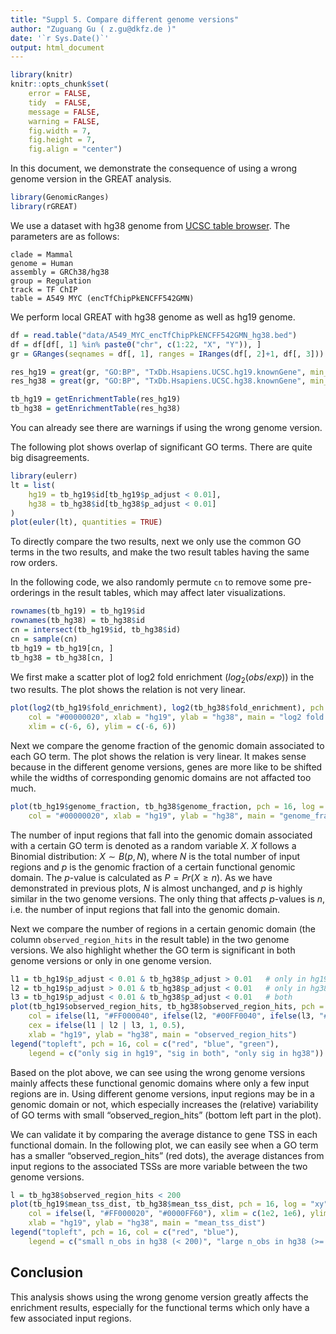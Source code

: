 ```yaml
---
title: "Suppl 5. Compare different genome versions"
author: "Zuguang Gu ( z.gu@dkfz.de )"
date: '`r Sys.Date()`'
output: html_document
---
```


```r
library(knitr)
knitr::opts_chunk$set(
    error = FALSE,
    tidy  = FALSE,
    message = FALSE,
    warning = FALSE,
    fig.width = 7,
    fig.height = 7,
    fig.align = "center")
```

In this document, we demonstrate the consequence of using a wrong genome version in the GREAT analysis.

```r
library(GenomicRanges)
library(rGREAT)
```

We use a dataset with hg38 genome from [UCSC table
browser](https://genome.ucsc.edu/cgi-bin/hgTables). The parameters are as
follows:

```
clade = Mammal
genome = Human
assembly = GRCh38/hg38
group = Regulation
track = TF ChIP
table = A549 MYC (encTfChipPkENCFF542GMN)
```

We perform local GREAT with hg38 genome as well as hg19 genome.

```r
df = read.table("data/A549_MYC_encTfChipPkENCFF542GMN_hg38.bed")
df = df[df[, 1] %in% paste0("chr", c(1:22, "X", "Y")), ]
gr = GRanges(seqnames = df[, 1], ranges = IRanges(df[, 2]+1, df[, 3]))

res_hg19 = great(gr, "GO:BP", "TxDb.Hsapiens.UCSC.hg19.knownGene", min_gene_set_size = 0)
res_hg38 = great(gr, "GO:BP", "TxDb.Hsapiens.UCSC.hg38.knownGene", min_gene_set_size = 0)

tb_hg19 = getEnrichmentTable(res_hg19)
tb_hg38 = getEnrichmentTable(res_hg38)
```

You can already see there are warnings if using the wrong genome version.

The following plot shows overlap of significant GO terms. There are quite big disagreements.

```r
library(eulerr)
lt = list(
    hg19 = tb_hg19$id[tb_hg19$p_adjust < 0.01],
    hg38 = tb_hg38$id[tb_hg38$p_adjust < 0.01]
)
plot(euler(lt), quantities = TRUE)
```

To directly compare the two results, next we only use the common GO terms in the two results,
and make the two result tables having the same row orders.

In the following code, we also randomly permute `cn` to remove some pre-orderings in the result tables, 
which may affect later visualizations.

```r
rownames(tb_hg19) = tb_hg19$id
rownames(tb_hg38) = tb_hg38$id
cn = intersect(tb_hg19$id, tb_hg38$id)
cn = sample(cn)
tb_hg19 = tb_hg19[cn, ]
tb_hg38 = tb_hg38[cn, ]
```

We first make a scatter plot of log2 fold enrichment ($log_2(obs/exp)$) in the two results. The plot
shows the relation is not very linear.

```r
plot(log2(tb_hg19$fold_enrichment), log2(tb_hg38$fold_enrichment), pch = 16, 
    col = "#00000020", xlab = "hg19", ylab = "hg38", main = "log2 fold change",
    xlim = c(-6, 6), ylim = c(-6, 6))
```

Next we compare the genome fraction of the genomic domain associated to each GO term. The plot shows
the relation is very linear. It makes sense because in the different genome versions, genes are more like
to be shifted while the widths of corresponding genomic domains are not affacted too much.

```r
plot(tb_hg19$genome_fraction, tb_hg38$genome_fraction, pch = 16, log = "xy",
    col = "#00000020", xlab = "hg19", ylab = "hg38", main = "genome_fraction")
```


The number of input regions that fall into the genomic domain associated
with a certain GO term is denoted as a random variable $\textit{X}$. $\textit{X}$ follows
a Binomial distribution: $\textit{X} \sim B(\textit{p}, \textit{N})$, where $\textit{N}$ is the total number of input regions and $\textit{p}$ is the genomic fraction of a certain functional genomic domain. The _p_-value is calculated as
$\textit{P} = Pr(\textit{X} \geq \textit{n})$. As we have demonstrated in previous plots, $\textit{N}$ is almost unchanged, and $\textit{p}$ is highly similar
in the two genome versions. The only thing that affects _p_-values is $\textit{n}$, i.e. the number of input regions
that fall into the genomic domain.

Next we compare the number of regions in a certain genomic domain (the column `observed_region_hits` in the result table) in the two genome versions. We also highlight whether the GO term is significant in both genome versions or only in one genome version.

```r
l1 = tb_hg19$p_adjust < 0.01 & tb_hg38$p_adjust > 0.01   # only in hg19
l2 = tb_hg19$p_adjust > 0.01 & tb_hg38$p_adjust < 0.01   # only in hg38
l3 = tb_hg19$p_adjust < 0.01 & tb_hg38$p_adjust < 0.01   # both
plot(tb_hg19$observed_region_hits, tb_hg38$observed_region_hits, pch = 16, log = "xy",
    col = ifelse(l1, "#FF000040", ifelse(l2, "#00FF0040", ifelse(l3, "#0000FF40", "#00000060"))), 
    cex = ifelse(l1 | l2 | l3, 1, 0.5),
    xlab = "hg19", ylab = "hg38", main = "observed_region_hits")
legend("topleft", pch = 16, col = c("red", "blue", "green"), 
    legend = c("only sig in hg19", "sig in both", "only sig in hg38"))
```

Based on the plot above, we can see using the wrong genome versions mainly affects these functional
genomic domains where only a few input regions are in. Using different genome versions, input regions 
may be in a genomic domain or not, which especially increases the (relative) variability of GO terms with small "observed_region_hits" (bottom left part in the plot).


We can validate it by comparing the average distance to gene TSS in each functional domain. In the following plot,
we can easily see when a GO term has a smaller "observed_region_hits" (red dots), the average distances from input regions to
the associated TSSs are more variable between the two genome versions.

```r
l = tb_hg38$observed_region_hits < 200
plot(tb_hg19$mean_tss_dist, tb_hg38$mean_tss_dist, pch = 16, log = "xy",
    col = ifelse(l, "#FF000020", "#0000FF60"), xlim = c(1e2, 1e6), ylim = c(1e2, 1e6),
    xlab = "hg19", ylab = "hg38", main = "mean_tss_dist")
legend("topleft", pch = 16, col = c("red", "blue"),
    legend = c("small n_obs in hg38 (< 200)", "large n_obs in hg38 (>= 200)"))
```

## Conclusion

This analysis shows using the wrong genome version greatly affects the enrichment results, especially for the functional terms which only have a few associated input regions.

<br>
<br>
<br>
<br>
<br>



